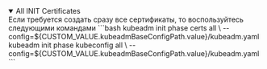 

<details open>
  <summary>All INIT Certificates</summary>
    <Tabs groupId="install-type">
        <TabItem value='Kubeadm'>
            Если требуется создать сразу все сертификаты, то воспользуйтесь следующими командами
            ```bash
            kubeadm init phase certs all \
                --config=${CUSTOM_VALUE.kubeadmBaseConfigPath.value}/kubeadm.yaml
            kubeadm init phase kubeconfig all \
                --config=${CUSTOM_VALUE.kubeadmBaseConfigPath.value}/kubeadm.yaml
            ```
        </TabItem>
    </Tabs>
</details>
